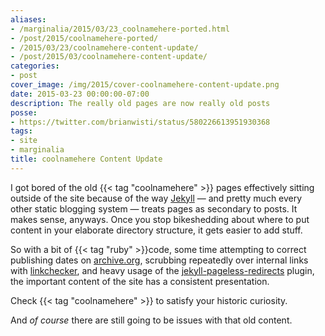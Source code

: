 ```yaml
---
aliases:
- /marginalia/2015/03/23_coolnamehere-ported.html
- /post/2015/coolnamehere-ported/
- /2015/03/23/coolnamehere-content-update/
- /post/2015/03/coolnamehere-content-update/
categories:
- post
cover_image: /img/2015/cover-coolnamehere-content-update.png
date: 2015-03-23 00:00:00-07:00
description: The really old pages are now really old posts
posse:
- https://twitter.com/brianwisti/status/580226613951930368
tags:
- site
- marginalia
title: coolnamehere Content Update
---
```


I got bored of the old {{< tag "coolnamehere" >}} pages
effectively sitting outside of the site because of the way
[Jekyll](http://jekyllrb.com) — and pretty much every other static
blogging system — treats pages as secondary to posts. It makes sense,
anyways. Once you stop bikeshedding about where to put content in your
elaborate directory structure, it gets easier to add stuff.

So with a bit of {{< tag "ruby" >}}code, some time attempting to
correct publishing dates on [archive.org](http://archive.org), scrubbing
repeatedly over internal links with
[linkchecker](http://wummel.github.io/linkchecker/), and heavy usage of
the
[jekyll-pageless-redirects](https://github.com/nquinlan/jekyll-pageless-redirects)
plugin, the important content of the site has a consistent presentation.

Check {{< tag "coolnamehere" >}} to satisfy
your historic curiosity.

And *of course* there are still going to be issues with that old
content.